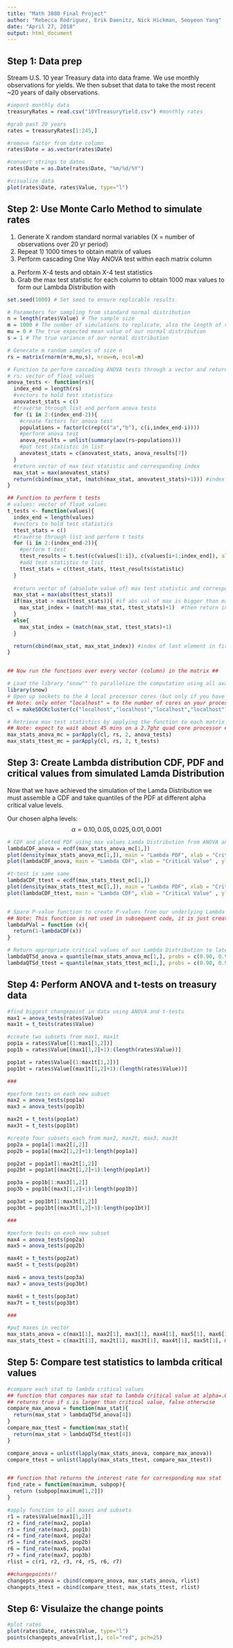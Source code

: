 ---
title: "Math 3080 Final Project"
author: "Rebecca Rodriguez, Erik Daenitz, Nick Hickman, Seoyeon Yang"
date: "April 27, 2018"
output: html_document
---


## Step 1: Data prep
Stream U.S. 10 year Treasury data into data frame. We use monthly observations for yields. We then subset that data to take the most recent ~20 years of daily observations.

```{r, tidy = TRUE}

#import monthly data
treasuryRates = read.csv("10YTreasuryYield.csv") #monthly rates

#grab past 20 years
rates = treasuryRates[1:245,]

#remove factor from date column
rates$Date = as.vector(rates$Date)

#convert strings to dates
rates$Date = as.Date(rates$Date, "%m/%d/%Y")

#visualize data
plot(rates$Date, rates$Value, type="l")
```


## Step 2: Use Monte Carlo Method to simulate rates

1) Generate X random standard normal variables (X = number of observations over 20 yr period)
2) Repeat 1) 1000 times to obtain matrix of values
3) Perform cascading One Way ANOVA test within each matrix column
  a) Perform X-4 tests and obtain X-4 test statistics
  b) Grab the max test statistic for each column to obtain 1000 max values to form our Lambda Distribution with


```{r, tidy = TRUE}
set.seed(1000) # Set seed to ensure replicable results

# Parameters for sampling from standard normal distribution
n = length(rates$Value) # The sample size
m = 1000 # The number of simulations to replicate, also the length of values in our Lambda Distribution
mu = 0 # The true expected mean value of our normal distribution
s = 1 # The true variance of our normal distribution

# Generate m random samples of size n
rs = matrix(rnorm(n*m,mu,s), nrow=n, ncol=m)

# Function to perform cascading ANOVA tests through a vector and return max f statistic
# rs: vector of float values
anova_tests <- function(rs){
  index_end = length(rs)
  #vectors to hold test statistics
  anovatest_stats = c()
  #traverse through list and perform anova tests
  for (i in 2:(index_end-2)){
    #create factors for anova test
    populations = factor(c(rep(c("a","b"), c(i,index_end-i))))
    #perform anova test
    anova_results = unlist(summary(aov(rs~populations)))
    #put test statistic in list
    anovatest_stats = c(anovatest_stats, anova_results[7])
  }
  #return vector of max test statistic and corresponding index
  max_stat = max(anovatest_stats)
  return(cbind(max_stat, (match(max_stat, anovatest_stats)+1))) #index of last element in first population
}

## Function to perform t tests
# values: vector of float values
t_tests <- function(values){
  index_end = length(values)
  #vectors to hold test statistics
  ttest_stats = c()
  #traverse through list and perform t tests
  for (i in 2:(index_end-2)){
    #perform t test
    ttest_results = t.test(c(values[1:i]), c(values[i+1:index_end]), alternative="two.sided", var.equal=TRUE)
    #add test statistic to list
    ttest_stats = c(ttest_stats, ttest_results$statistic)
  }
  
  #return vector of (absolute value of) max test statistic and corresponding index
  max_stat = max(abs(ttest_stats))
  if(max_stat > max(ttest_stats)){ #if abs val of max is bigger than max
    max_stat_index = (match(-max_stat, ttest_stats)+1)  #then return index of neg max
  }
  else{
    max_stat_index = (match(max_stat, ttest_stats)+1)
  }

  return(cbind(max_stat, max_stat_index)) #index of last element in first population
}


## Now run the functions over every vector (column) in the matrix ##

# Load the library "snow"" to parallelize the computation using all available cores of the local machine
library(snow)
# Open up sockets to the 4 local processor cores (but only if you have 4 cores...mwahaha)
## Note: only enter "localhost" = to the number of cores on your processor
cl = makeSOCKcluster(c("localhost","localhost","localhost","localhost"))

# Retrieve max test statistics by applying the function to each matrix vector
## Note: expect to wait about 45 mins on a 2.7ghz quad core processor ##
max_stats_anova_mc = parApply(cl, rs, 2, anova_tests)
max_stats_ttest_mc = parApply(cl, rs, 2, t_tests)

```


## Step 3: Create Lambda distribution CDF, PDF and critical values from simulated Lamda Distribution
Now that we have achieved the simulation of the Lamda Distribution we must assemble a CDF and take quantiles of the PDF at different alpha critical value levels.

Our chosen alpha levels:
$$\alpha=0.10, 0.05, 0.025, 0.01, 0.001$$

```{r, tidy = TRUE}
# CDF and plotted PDF using max values Lamda Distribution from ANOVA and t-tests
lambdaCDF_anova = ecdf(max_stats_anova_mc[1,])
plot(density(max_stats_anova_mc[1,]), main = "Lambda PDF", xlab = "Critical Value" , ylab = "Density of Observations")
plot(lambdaCDF_anova, main = "Lambda CDF", xlab = "Critical Value" , ylab = "Accumulated Area")

#t-test is same same
lambdaCDF_ttest = ecdf(max_stats_ttest_mc[1,])
plot(density(max_stats_ttest_mc[1,]), main = "Lambda PDF", xlab = "Critical Value" , ylab = "Density of Observations")
plot(lambdaCDF_ttest, main = "Lambda CDF", xlab = "Critical Value" , ylab = "Accumulated Area")


# Spare P-value function to create P-values from our underlying Lambda Distribution at any specified critical value
## Note: This function is not used in subsequent code, it is just created to provide quick intuition on associated p-values with any critical value if the user wishes to get a better sense of the distribution areas.
lambdaPVal = function (x){
  return(1-lambdaCDF(x))
} 

# Return appropriate critical values of our Lambda Distribution to later test our F-Statistics on live data against 
lambdaQTSd_anova = quantile(max_stats_anova_mc[1,], probs = c(0.90, 0.95, 0.975, 0.99, 0.999), na.rm = FALSE, names = FALSE, type = 1)
lambdaQTSd_ttest = quantile(max_stats_ttest_mc[1,], probs = c(0.90, 0.95, 0.975, 0.99, 0.999), na.rm = FALSE, names = FALSE, type = 1)

```

## Step 4: Perform ANOVA and t-tests on treasury data

```{r, tidy = TRUE}
#find biggest changepoint in data using ANOVA and t-tests
max1 = anova_tests(rates$Value)
max1t = t_tests(rates$Value)

#create two subsets from max1, max1t
pop1a = rates$Value[(1:max1[1,2])]
pop1b = rates$Value[(max1[1,2]+1):(length(rates$Value))]

pop1at = rates$Value[(1:max1t[1,2])]
pop1bt = rates$Value[(max1t[1,2]+1):(length(rates$Value))]

###

#perform tests on each new subset
max2 = anova_tests(pop1a)
max3 = anova_tests(pop1b)

max2t = t_tests(pop1at)
max3t = t_tests(pop1bt)

#create four subsets each from max2, max2t, max3, max3t
pop2a = pop1a[1:max2[1,2]]
pop2b = pop1a[(max2[1,2]+1):length(pop1a)]

pop2at = pop1at[1:max2t[1,2]]
pop2bt = pop1at[(max2t[1,2]+1):length(pop1at)]

pop3a = pop1b[1:max3[1,2]]
pop3b = pop1b[(max3[1,2]+1):length(pop1b)]

pop3at = pop1bt[1:max3t[1,2]]
pop3bt = pop1bt[(max3t[1,2]+1):length(pop1bt)]

###

#perform tests on each new subset
max4 = anova_tests(pop2a)
max5 = anova_tests(pop2b)

max4t = t_tests(pop2at)
max5t = t_tests(pop2bt)

max6 = anova_tests(pop3a)
max7 = anova_tests(pop3bt)

max6t = t_tests(pop3at)
max7t = t_tests(pop3bt)

###

#put maxes in vector
max_stats_anova = c(max1[1], max2[1], max3[1], max4[1], max5[1], max6[1], max7[1])
max_stats_ttest = c(max1t[1], max2t[1], max3t[1], max4t[1], max5t[1], max6t[1], max7t[1])

```

## Step 5: Compare test statistics to lambda critical values

```{r, tidy = TRUE}
#compare each stat to lambda critical values
## function that compares max stat to lambda critical value at alpha=.05
## returns true if s is larger than critical value, false otherwise
compare_max_anova = function(max_stat){
  return(max_stat > lambdaQTSd_anova[4])
}
compare_max_ttest = function(max_stat){
  return(max_stat > lambdaQTSd_ttest[4])
}

compare_anova = unlist(lapply(max_stats_anova, compare_max_anova))
compare_ttest = unlist(lapply(max_stats_ttest, compare_max_ttest))


## function that returns the interest rate for corresponding max stat
find_rate = function(maximum, subpop){
  return (subpop[maximum[1,2]])
}

#apply function to all maxes and subsets
r1 = rates$Value[max1[1,2]]
r2 = find_rate(max2, pop1a)
r3 = find_rate(max3, pop1b)
r4 = find_rate(max4, pop2a)
r5 = find_rate(max5, pop2b)
r6 = find_rate(max6, pop3a)
r7 = find_rate(max7, pop3b)
rlist = c(r1, r2, r3, r4, r5, r6, r7)

##changepoints!!
changepts_anova = cbind(compare_anova, max_stats_anova, rlist)
changepts_ttest = cbind(compare_ttest, max_stats_ttest, rlist)

```

## Step 6: Visulaize the change points

```{r, tidy = TRUE}

#plot rates
plot(rates$Date, rates$Value, type="l")
points(changepts_anova[rlist,], col="red", pch=25)


```

